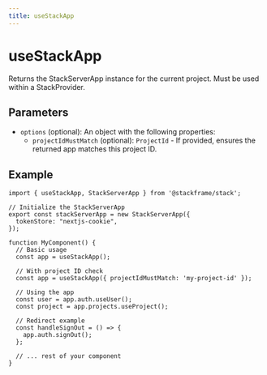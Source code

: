 ```yaml
---
title: useStackApp
---
```


# useStackApp

Returns the StackServerApp instance for the current project. Must be used within a StackProvider.

## Parameters

- `options` (optional): An object with the following properties:
  - `projectIdMustMatch` (optional): `ProjectId` - If provided, ensures the returned app matches this project ID.

## Example

```tsx
import { useStackApp, StackServerApp } from '@stackframe/stack';

// Initialize the StackServerApp
export const stackServerApp = new StackServerApp({
  tokenStore: "nextjs-cookie",
});

function MyComponent() {
  // Basic usage
  const app = useStackApp();

  // With project ID check
  const app = useStackApp({ projectIdMustMatch: 'my-project-id' });

  // Using the app
  const user = app.auth.useUser();
  const project = app.projects.useProject();

  // Redirect example
  const handleSignOut = () => {
    app.auth.signOut();
  };

  // ... rest of your component
}
```